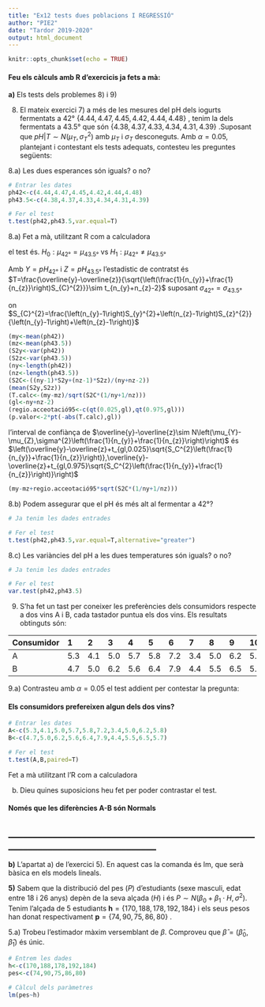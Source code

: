 ---
title: "Ex12 tests dues poblacions I REGRESSIÓ"
author: "PIE2"
date: "Tardor 2019-2020"
output: html_document
---

```{r setup, include=FALSE}
knitr::opts_chunk$set(echo = TRUE)
```

#### Feu els càlculs amb R d'exercicis ja fets a mà:

**a)** Els tests dels problemes  8) i 9)

8) El mateix exercici 7) a més de les mesures del pH dels iogurts fermentats a 42° 
$\left\{ 4.44,4.47,4.45,4.42,4.44,4.48\right\}$ , tenim la dels fermentats a 43.5° que són 
$\left\{ 4.38,4.37,4.33,4.34,4.31,4.39\right\}$ .Suposant que $pH|T\sim N\left(\mu_{T},\sigma_{T}^{2}\right)$ amb $\mu_{T}$ i $\sigma_{T}$ desconeguts. Amb $\alpha=0.05$, plantejant i contestant els tests adequats, contesteu les preguntes següents:

8.a) Les dues esperances són iguals? o no?

```{r}
# Entrar les dates
ph42<-c(4.44,4.47,4.45,4.42,4.44,4.48)
ph43.5<-c(4.38,4.37,4.33,4.34,4.31,4.39)

# Fer el test
t.test(ph42,ph43.5,var.equal=T)
```

8.a) Fet a mà, utilitzant R com a calculadora

el test és. $H_{0}:\mu_{42\text{°}}=\mu_{43.5\text{°}}$ vs $H_{1}:\mu_{42\text{°}}\neq\mu_{43.5\text{°}}$

Amb $Y=pH_{42°}$ i $Z=pH_{43.5°}$ l'estadístic de contratst és $T=\frac{\overline{y}-\overline{z}}{\sqrt{\left(\frac{1}{n_{y}}+\frac{1}{n_{z}}\right)S_{C}^{2}}}\sim t_{n_{y}+n_{z}-2}$ suposant $\sigma_{42\text{°}}=\sigma_{43.5\text{°}}$ 

on $S_{C}^{2}=\frac{\left(n_{y}-1\right)S_{y}^{2}+\left(n_{z}-1\right)S_{z}^{2}}{\left(n_{y}-1\right)+\left(n_{z}-1\right)}$

```{r}
(my<-mean(ph42))
(mz<-mean(ph43.5))
(S2y<-var(ph42))
(S2z<-var(ph43.5))
(ny<-length(ph42))
(nz<-length(ph43.5))
(S2C<-((ny-1)*S2y+(nz-1)*S2z)/(ny+nz-2))
(mean(S2y,S2z))
(T.calc<-(my-mz)/sqrt(S2C*(1/ny+1/nz)))
(gl<-ny+nz-2)
(regio.acceotació95<-c(qt(0.025,gl),qt(0.975,gl)))
(p.valor<-2*pt(-abs(T.calc),gl))
```

l'interval de confiànça de $\overline{y}-\overline{z}\sim N\left(\mu_{Y}-\mu_{Z},\sigma^{2}\left(\frac{1}{n_{y}}+\frac{1}{n_{z}}\right)\right)$ és $\left(\overline{y}-\overline{z}+t_{gl,0.025}\sqrt{S_C^{2}\left(\frac{1}{n_{y}}+\frac{1}{n_{z}}\right)},\overline{y}-\overline{z}+t_{gl,0.975}\sqrt{S_C^{2}\left(\frac{1}{n_{y}}+\frac{1}{n_{z}}\right)}\right)$

```{r}
(my-mz+regio.acceotació95*sqrt(S2C*(1/ny+1/nz)))
```


8.b) Podem assegurar que el pH és més alt al fermentar a 42°?

```{r}
# Ja tenim les dades entrades

# Fer el test
t.test(ph42,ph43.5,var.equal=T,alternative="greater")
```

8.c) Les variàncies del pH a les dues temperatures són iguals? o no?

```{r}
# Ja tenim les dades entrades

# Fer el test
var.test(ph42,ph43.5)
```

9) S'ha fet un tast per coneixer les preferències dels consumidors respecte a dos vins A i B, cada tastador puntua els dos vins. Els resultats obtinguts són:

|Consumidor|	1|	2|	3|	4|	5|	6|	7|	8|	9| 10|
|:---------|:--|:--|:--|:--|:--|:--|:--|:--|:--|:--|
|A	       |5.3|4.1|5.0|5.7|5.8|7.2|3.4|5.0|6.2|5.8|
|B	       |4.7|5.0|6.2|5.6|6.4|7.9|4.4|5.5|6.5|5.7|

9.a) Contrasteu amb $\alpha=0.05$ el test addient per contestar la pregunta:

#### **Els consumidors prefereixen algun dels dos vins?**

```{r}
# Entrar les dates
A<-c(5.3,4.1,5.0,5.7,5.8,7.2,3.4,5.0,6.2,5.8)
B<-c(4.7,5.0,6.2,5.6,6.4,7.9,4.4,5.5,6.5,5.7)

# Fer el test
t.test(A,B,paired=T)
```

Fet a mà utilitzant l'R com a calculadora



b) Dieu quines suposicions heu fet per poder contrastar el test.

#### **Només que les diferències A-B són Normals**
## ________________________________________________________________________________

**b)** L'apartat a) de l'exercici 5). 
En aquest cas la comanda és lm, que serà bàsica en els models lineals.

**5)** Sabem que la distribució del pes $\left(P\right)$ d'estudiants (sexe masculi, edat entre 18 i 26 anys) depèn de la seva alçada $\left(H\right)$ i és $P\sim N\left(\beta_{0}+\beta_{1}\cdot H,\sigma^{2}\right)$. Tenim l'alçada de 5 estudiants $\boldsymbol{h}=\left\{ 170,188,178,192,184\right\}$  i els seus pesos han donat respectivament $\boldsymbol{p}=\left\{ 74,90,75,86,80\right\}$ . 

5.a) Trobeu l'estimador màxim versemblant de $\beta$. Comproveu que $\hat{\beta}=\left(\hat{\beta}_{0},\hat{\beta}_{1}\right)$ és únic.
```{r}
# Entrem les dades
h<-c(170,188,178,192,184)
pes<-c(74,90,75,86,80)

# Càlcul dels paràmetres
lm(pes~h)
```

